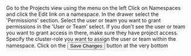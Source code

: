 
<Flow id="namespace-share-ui">
  <Step>
    Go to the <NavStep>Projects</NavStep> view using the menu on the left
  </Step>
  <Step>
    Click on Namespaces and click the Edit link on a namespace.
  </Step>
  <Step>
    In the drawer select the 'Permissions' section.
  </Step>
  <Step>
    Select the user or team you want to grant permissions in the 'User or Team' select. If you don't see the user or team you want to grant access in there, make sure they have project access.
  </Step>
  <Step>
    Specify the cluster-role you want to assign the user or team within the namespace.
  </Step>
  <Step>
    Click on the <Button>Save Changes</Button> button at the very bottom
  </Step>
</Flow>